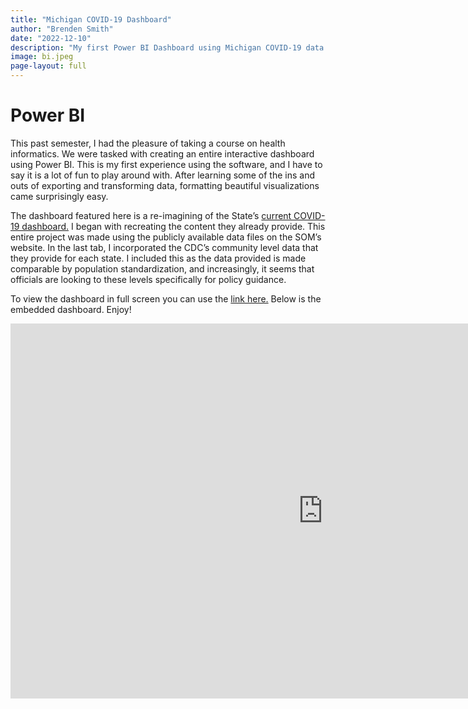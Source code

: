 ```yaml
---
title: "Michigan COVID-19 Dashboard"
author: "Brenden Smith"
date: "2022-12-10"
description: "My first Power BI Dashboard using Michigan COVID-19 data."
image: bi.jpeg
page-layout: full
---
```


# Power BI

This past semester, I had the pleasure of taking a course on health informatics. We were tasked with creating an entire interactive dashboard using Power BI. This is my first experience using the software, and I have to say it is a lot of fun to play around with. After learning some of the ins and outs of exporting and transforming data, formatting beautiful visualizations came surprisingly easy.

The dashboard featured here is a re-imagining of the State's [current COVID-19 dashboard.](https://www.michigan.gov/coronavirus/stats) I began with recreating the content they already provide. This entire project was made using the publicly available data files on the SOM's website. In the last tab, I incorporated the CDC's community level data that they provide for each state. I included this as the data provided is made comparable by population standardization, and increasingly, it seems that officials are looking to these levels specifically for policy guidance.

To view the dashboard in full screen you can use the [link here.](https://app.powerbi.com/view?r=eyJrIjoiNDg5MTRkNjctYzc5NS00M2Y4LWFhMzgtOTgyZmJhODFjOWUwIiwidCI6IjIyMTc3MTMwLTY0MmYtNDFkOS05MjExLTc0MjM3YWQ1Njg3ZCIsImMiOjN9&pageName=ReportSection7416d6f46c712479902e) Below is the embedded dashboard. Enjoy!

```{=html}
<iframe title="842 C-19 Dash" width="1000" height="600" src="https://app.powerbi.com/view?r=eyJrIjoiNDg5MTRkNjctYzc5NS00M2Y4LWFhMzgtOTgyZmJhODFjOWUwIiwidCI6IjIyMTc3MTMwLTY0MmYtNDFkOS05MjExLTc0MjM3YWQ1Njg3ZCIsImMiOjN9&pageName=ReportSection7416d6f46c712479902e" frameborder="0" allowFullScreen="true" align = "center"></iframe>
```
